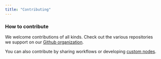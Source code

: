 ```yaml
---
title: "Contributing"
---
```


### How to contribute

We welcome contributions of all kinds. Check out the various repositories we support on our [Github organization](https://github.com/Comfy-Org).

You can also contribute by sharing workflows or developing [custom nodes](/custom-nodes/overview).
